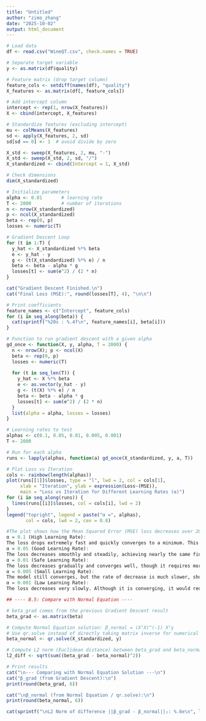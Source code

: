 ```yaml
---
title: "Untitled"
author: "zimo_zhang"
date: "2025-10-02"
output: html_document
---
```




```r
# Load data
df <- read.csv("WineQT.csv", check.names = TRUE)

# Separate target variable
y <- as.matrix(df$quality)

# Feature matrix (drop target column)
feature_cols <- setdiff(names(df), "quality")
X_features <- as.matrix(df[, feature_cols])

# Add intercept column
intercept <- rep(1, nrow(X_features))
X <- cbind(intercept, X_features)

# Standardize features (excluding intercept)
mu <- colMeans(X_features)
sd <- apply(X_features, 2, sd)
sd[sd == 0] <- 1  # avoid divide by zero

X_std <- sweep(X_features, 2, mu, "-")
X_std <- sweep(X_std, 2, sd, "/")
X_standardized <- cbind(Intercept = 1, X_std)

# Check dimensions
dim(X_standardized)
```

```r
# Initialize parameters
alpha <- 0.01       # learning rate
T <- 2000           # number of iterations
n <- nrow(X_standardized)
p <- ncol(X_standardized)
beta <- rep(0, p)
losses <- numeric(T)

# Gradient Descent Loop
for (t in 1:T) {
  y_hat <- X_standardized %*% beta
  e <- y_hat - y
  g <- (t(X_standardized) %*% e) / n
  beta <- beta - alpha * g
  losses[t] <- sum(e^2) / (2 * n)
}

cat("Gradient Descent Finished.\n")
cat("Final Loss (MSE):", round(losses[T], 4), "\n\n")

# Print coefficients
feature_names <- c("Intercept", feature_cols)
for (i in seq_along(beta)) {
  cat(sprintf("%20s : %.4f\n", feature_names[i], beta[i]))
}
```
```r
# Function to run gradient descent with a given alpha
gd_once <- function(X, y, alpha, T = 2000) {
  n <- nrow(X); p <- ncol(X)
  beta <- rep(0, p)
  losses <- numeric(T)
  
  for (t in seq_len(T)) {
    y_hat <- X %*% beta
    e <- as.vector(y_hat - y)
    g <- (t(X) %*% e) / n
    beta <- beta - alpha * g
    losses[t] <- sum(e^2) / (2 * n)
  }
  list(alpha = alpha, losses = losses)
}

# Learning rates to test
alphas <- c(0.1, 0.05, 0.01, 0.005, 0.001)
T <- 2000

# Run for each alpha
runs <- lapply(alphas, function(a) gd_once(X_standardized, y, a, T))

# Plot Loss vs Iteration
cols <- rainbow(length(alphas))
plot(runs[[1]]$losses, type = "l", lwd = 2, col = cols[1],
     xlab = "Iteration", ylab = expression(Loss~(MSE)),
     main = "Loss vs Iteration for Different Learning Rates (α)")
for (i in seq_along(runs)) {
  lines(runs[[i]]$losses, col = cols[i], lwd = 2)
}
legend("topright", legend = paste("α =", alphas),
       col = cols, lwd = 2, cex = 0.8)
```
```r
#The plot shows how the Mean Squared Error (MSE) loss decreases over 2000 iterations for five different learning rates (α).
α = 0.1 (High Learning Rate):
The loss drops extremely fast and quickly converges to a minimum. This indicates that α = 0.1 provides fast and stable convergence without overshooting.
α = 0.05 (Good Learning Rate):
The loss decreases smoothly and steadily, achieving nearly the same final minimum as α = 0.1, but with slightly slower convergence.
α = 0.01 (Safe Learning Rate):
The loss decreases gradually and converges well, though it requires more iterations to reach the same minimum.
α = 0.005 (Small Learning Rate):
The model still converges, but the rate of decrease is much slower, showing delayed learning.
α = 0.001 (Low Learning Rate):
The loss decreases very slowly. Although it is converging, it would require  more iterations (T > 2000) to reach the optimal point, indicating very slow convergence.
```


```r
## ---- B.5: Compare with Normal Equation ----

# beta_grad comes from the previous Gradient Descent result
beta_grad <- as.matrix(beta)

# Compute Normal Equation solution: β_normal = (XᵀX)^(-1) Xᵀy
# Use qr.solve instead of directly taking matrix inverse for numerical stability
beta_normal <- qr.solve(X_standardized, y)

# Compute L2 norm (Euclidean distance) between beta_grad and beta_normal
l2_diff <- sqrt(sum((beta_grad - beta_normal)^2))

# Print results
cat("\n--- Comparing with Normal Equation Solution ---\n")
cat("β_grad (from Gradient Descent):\n")
print(round(beta_grad, 6))

cat("\nβ_normal (from Normal Equation / qr.solve):\n")
print(round(beta_normal, 6))

cat(sprintf("\nL2 Norm of difference ||β_grad - β_normal||₂: %.6e\n", l2_diff))
```

